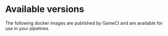 # Available versions

The following docker images are published by GameCI and are available for use in your pipelines.


<VersionsPage />
